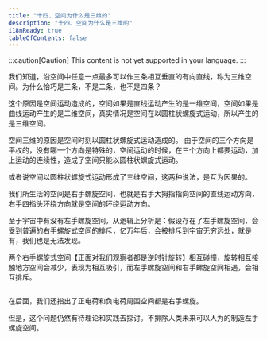 ```yaml
---
title: "十四、空间为什么是三维的"
description: "十四、空间为什么是三维的"
i18nReady: true
tableOfContents: false
---
```



:::caution[Caution]
This content is not yet supported in your language.
:::


我们知道，沿空间中任意一点最多可以作三条相互垂直的有向直线，称为三维空间。为什么恰巧是三条，不是二条，也不是四条？

这个原因是空间运动造成的，空间如果是直线运动产生的是一维空间，空间如果是曲线运动产生的是二维空间，真实情况是空间在以圆柱状螺旋式运动，所以产生的是三维空间。

空间三维的原因是空间时刻以圆柱状螺旋式运动造成的。
由于空间的三个方向是平权的，没有哪一个方向是特殊的，空间运动的时候，在三个方向上都要运动，加上运动的连续性，造成了空间只能以圆柱状螺旋式运动。

或者说空间以圆柱状螺旋式运动形成了三维空间，这两种说法，是互为因果的。

我们所生活的空间是右手螺旋空间，也就是右手大拇指指向空间的直线运动方向，右手四指头环绕方向就是空间的环绕运动方向。

至于宇宙中有没有左手螺旋空间，从逻辑上分析是：假设存在了左手螺旋空间，会受到普遍的右手螺旋式空间的排斥，亿万年后，会被排斥到宇宙无穷远处，就是有，我们也是无法发现。

两个右手螺旋式空间【正面对我们观察者都是逆时针旋转】相互碰撞，旋转相互接触地方空间会减少，表现为相互吸引，而左手螺旋空间和右手螺旋空间相遇，会相互排斥。

<Image src={Section141} alt="" class=""  style="margin:0 auto;"/>

在后面，我们还指出了正电荷和负电荷周围空间都是右手螺旋。

但是，这个问题仍然有待理论和实践去探讨。不排除人类未来可以人为的制造左手螺旋空间。
